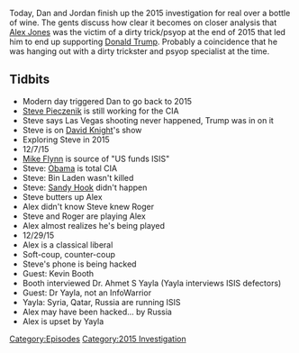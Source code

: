 {{DEFAULTSORT:
    #_EPISODE_0093:2015 Investigation Last Looks
}}{{Episode
    | title           = 2015 Investigation Last Looks
    | caption         = Listen to this episode on [https://knowledgefight.libsyn.com/knowledge-fight-2015-investigation-last-looks Libsyn] [https://open.spotify.com/episode/3RXU0ndA1nV6Sh3nzfWbgC Spotify], Read the [[Transcript/93: 2015 Investigation Last Looks|Unofficial Transcript]]
    | episodeNumber   = 93
    | length          = 02:52:16
    | airDate         = October 19, 2017
    | episodeType     = [[:Category:2015 Investigation|2015 Investigation]]
    | appearance      = [[Steve Pieczenik]], [[David Knight]], [[General Michael Flynn]], [[Roger Stone]], [[Kevin Booth]], [[Ahmet S Yayla]]
    | beverage        = 14 Hands red blend
    | previousEpisode = [[92: October 13 & 16, 2017]]
    | nextEpisode     = [[94: October 19, 2017]]
}}

{{Stub}}

Today, Dan and Jordan finish up the 2015 investigation for real over a bottle of wine. The gents discuss how clear it becomes on closer analysis that [[Alex Jones]] was the victim of a dirty trick/psyop at the end of 2015 that led him to end up supporting [[Donald Trump]]. Probably a coincidence that he was hanging out with a dirty trickster and psyop specialist at the time.

==Tidbits==

*Modern day triggered Dan to go back to 2015
*[[Steve Pieczenik]] is still working for the CIA
*Steve says Las Vegas shooting never happened, Trump was in on it
*Steve is on [[David Knight]]'s show
*Exploring Steve in 2015
*12/7/15
*[[General Michael Flynn|Mike Flynn]] is source of "US funds ISIS"
*Steve: [[Barack Obama|Obama]] is total CIA
*Steve: Bin Laden wasn't killed
*Steve: [[The Sandy Hook Elementary Massacre|Sandy Hook]] didn't happen
*Steve butters up Alex
*Alex didn't know Steve knew Roger
*Steve and Roger are playing Alex
*Alex almost realizes he's being played
*12/29/15
*Alex is a classical liberal
*Soft-coup, counter-coup
*Steve's phone is being hacked
*Guest: Kevin Booth
*Booth interviewed Dr. Ahmet S Yayla (Yayla interviews ISIS defectors)
*Guest: Dr Yayla, not an InfoWarrior
*Yayla: Syria, Qatar, Russia are running ISIS
*Alex may have been hacked... by Russia
*Alex is upset by Yayla

[[Category:Episodes]]
[[Category:2015 Investigation]]
